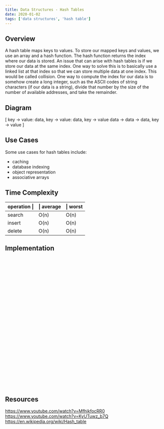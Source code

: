 ```yaml
---
title: Data Structures - Hash Tables
date: 2020-01-02
tags: ['data structures', 'hash table']
---
```


## Overview
A hash table maps keys to values. To store our mapped keys and values, we use an array and a hash function. The hash function returns the index where our data is stored. An issue that can arise with hash tables is if we store our data at the same index. One way to solve this is to basically use a linked list at that index so that we can store multiple data at one index. This would be called collision. One way to compute the index for our data is to somehow create a long integer, such as the ASCII codes of string characters (if our data is a string), divide that number by the size of the number of available addresses, and take the remainder.


## Diagram
[
	key -> value: data,
	key -> value: data,
	key -> value data -> data -> data,
	key -> value
]

## Use Cases
Some use cases for hash tables include:
- caching
- database indexing
- object representation
- associative arrays

## Time Complexity
operation \| |\| average |\| worst
--- | --- | ---
search		| O(n) | O(n) 
insert		| O(n) | O(n)
delete		| O(n) | O(n)

## Implementation
```































```

## Resources
https://www.youtube.com/watch?v=MfhjkfocRR0
https://www.youtube.com/watch?v=KyUTuwz_b7Q
https://en.wikipedia.org/wiki/Hash_table
